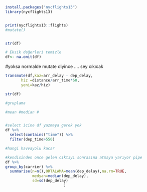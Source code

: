 ```r


install.packages("nycflights13")
library(nycflights13)


print(nycflights13::flights)
#mutate()


str(df)
```
```r
# Eksik değerleri temizle
df<- na.omit(df)
```

#yoksa normalde mutate diyince .... sey cıkıcak

```r
transmute(df,kaz=arr_delay - dep_delay,
       hiz =distance/arr_time*60,
       yeni=kaz/hiz)

str(df)
```
```r
#gruplama

#mean #median #


#select icine df yazmaya gerek yok
df %>%
  select(contains("time")) %>%
  filter(dep_time>550)
```
```r
#hangi havvayolu kacar

#kendisinden once gelen cıktıyı sonrasına atmaya yarıyor pipe
df %>%
group_by(carrier) %>%
  summarise(n=n(),ORTALAMA=mean(dep_delay),na.rm=TRUE,
            medyan=median(dep_delay),
            sd=sd(dep_delay)
                          )
            
  
```





